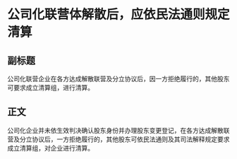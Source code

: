# 公司化联营体解散后，应依民法通则规定清算
## 副标题
公司化联营企业在各方达成解散联营及分立协议后，因一方拒绝履行的，其他股东可要求成立清算组，进行清算。
## 正文
公司化企业并未依生效判决确认股东身份并办理股东变更登记，在各方达成解散联营及分立协议后，一方拒绝履行的，其他股东可依民法通则及其司法解释规定要求成立清算组，对企业进行清算。